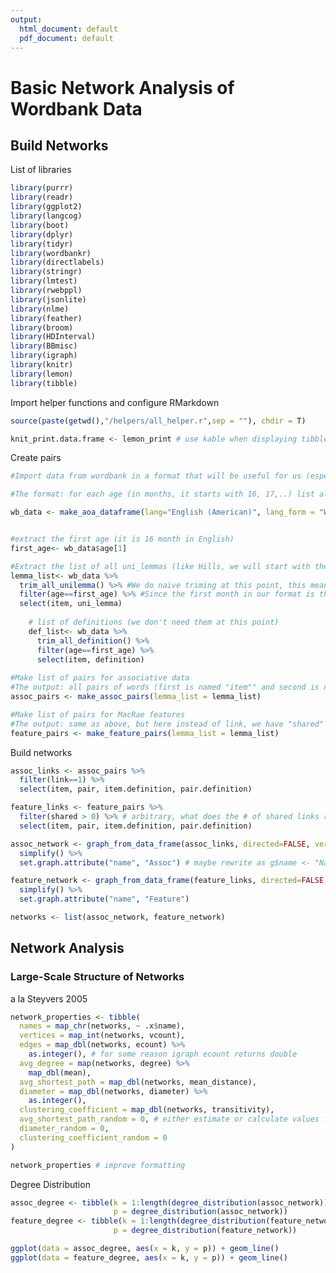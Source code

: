 ```yaml
---
output:
  html_document: default
  pdf_document: default
---
```

# Basic Network Analysis of Wordbank Data

## Build Networks

List of libraries
```r
library(purrr)
library(readr)
library(ggplot2)
library(langcog)
library(boot)
library(dplyr)
library(tidyr)
library(wordbankr)
library(directlabels)
library(stringr)
library(lmtest)
library(rwebppl)
library(jsonlite)
library(nlme)
library(feather)
library(broom)
library(HDInterval)
library(BBmisc)
library(igraph)
library(knitr)
library(lemon)
library(tibble)
```


Import helper functions and configure RMarkdown
```r
source(paste(getwd(),"/helpers/all_helper.r",sep = ""), chdir = T)

knit_print.data.frame <- lemon_print # use kable when displaying tibbles in knit
```


Create pairs 
```r
#Import data from wordbank in a format that will be useful for us (especially when we will do development in time).

#The format: for each age (in months, it starts with 16, 17,..) list all words that have NOT yet been acquired  (acquisition is defined by the criterion that 50% of the children can produce the word). The "defintion" is the word, the "unilemma"" is the translation in English (but since we are using only English at this point, both are the same). "learned" is 1 when the word is acquired at that month, and 0 when the word is not aquired at that month. Thus, words with learned=1 at month n, will disapear from month n+1

wb_data <- make_aoa_dataframe(lang="English (American)", lang_form = "WS", lex_class = "nouns")


#extract the first age (it is 16 month in English)
first_age<- wb_data$age[1]

#Extract the list of all uni_lemmas (like Hills, we will start with the analysis of all words first)
lemma_list<- wb_data %>%
  trim_all_unilemma() %>% #We do naive triming at this point, this means we are ignoring homophone/polysemy (chiken (food), chiken (animals), etc,.. but we will have to be careful in our choices if we are preparing later for publication
  filter(age==first_age) %>% #Since the first month in our format is the month when all words are stil present 
  select(item, uni_lemma) 
    
    # list of definitions (we don't need them at this point)
    def_list<- wb_data %>%
      trim_all_definition() %>% 
      filter(age==first_age) %>%
      select(item, definition)
    
#Make list of pairs for associative data
#The output: all pairs of words (first is named "item"" and second is named "pair"), link =0 (no link), =1 (there is a link)
assoc_pairs <- make_assoc_pairs(lemma_list = lemma_list)

#Make list of pairs for MacRae features
#The output: same as above, but here instead of link, we have "shared" which specify the number of shared links 
feature_pairs <- make_feature_pairs(lemma_list = lemma_list)
```

Build networks
```r
assoc_links <- assoc_pairs %>%
  filter(link==1) %>%
  select(item, pair, item.definition, pair.definition)

feature_links <- feature_pairs %>%
  filter(shared > 0) %>% # arbitrary, what does the # of shared links represent?
  select(item, pair, item.definition, pair.definition)

assoc_network <- graph_from_data_frame(assoc_links, directed=FALSE, vertices=lemma_list) %>%
  simplify() %>%
  set.graph.attribute("name", "Assoc") # maybe rewrite as g$name <- "Name"

feature_network <- graph_from_data_frame(feature_links, directed=FALSE, vertices=lemma_list) %>%
  simplify() %>%
  set.graph.attribute("name", "Feature")

networks <- list(assoc_network, feature_network)
```

## Network Analysis

### Large-Scale Structure of Networks

a la Steyvers 2005

```r
network_properties <- tibble(
  names = map_chr(networks, ~ .x$name),
  vertices = map_int(networks, vcount),
  edges = map_dbl(networks, ecount) %>%
    as.integer(), # for some reason igraph ecount returns double
  avg_degree = map(networks, degree) %>%
    map_dbl(mean),
  avg_shortest_path = map_dbl(networks, mean_distance),
  diameter = map_dbl(networks, diameter) %>%
    as.integer(),
  clustering_coefficient = map_dbl(networks, transitivity),
  avg_shortest_path_random = 0, # either estimate or calculate values for random nets
  diameter_random = 0,
  clustering_coefficient_random = 0
)

network_properties # improve formatting
```

Degree Distribution
```r
assoc_degree <- tibble(k = 1:length(degree_distribution(assoc_network)),
                       p = degree_distribution(assoc_network))
feature_degree <- tibble(k = 1:length(degree_distribution(feature_network)),
                       p = degree_distribution(feature_network))

ggplot(data = assoc_degree, aes(x = k, y = p)) + geom_line()
ggplot(data = feature_degree, aes(x = k, y = p)) + geom_line()
```
